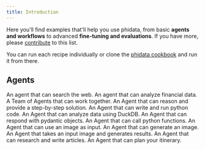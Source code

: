 ```yaml
---
title: Introduction
---
```


Here you'll find examples that'll help you use phidata, from basic **agents and workflows** to advanced **fine-tuning and evaluations**. If you have more, please [contribute](https://github.com/phidatahq/phidata-docs) to this list.

You can run each recipe individually or clone the [phidata cookbook](https://github.com/phidatahq/phidata/tree/main/cookbook) and run it from there.

## Agents

<CardGroup cols={3}>
  <Card title="Web Search" icon="globe" iconType="duotone" href="/examples/agents/web-search">
    An agent that can search the web.
  </Card>
  <Card title="Finance Agent" icon="chart-line" iconType="duotone" href="/examples/agents/finance-agent">
    An agent that can analyze financial data.
  </Card>
  <Card title="Agent Team" icon="users" iconType="duotone" href="/examples/agents/agent-team">
    A Team of Agents that can work together.
  </Card>
  <Card title="Reasoning Agent" icon="brain" iconType="duotone" href="/examples/agents/reasoning-agent">
    An Agent that can reason and provide a step-by-step solution.
  </Card>
  <Card title="Python Agent" icon="python" iconType="duotone" href="/examples/agents/python-agent">
    An Agent that can write and run python code.
  </Card>
  <Card title="Data Analyst" icon="chart-line" iconType="duotone" href="/examples/agents/data-analyst">
    An Agent that can analyze data using DuckDB.
  </Card>
  <Card title="Structured Output" icon="code" iconType="duotone" href="/examples/agents/structured-output">
    An Agent that can respond with pydantic objects.
  </Card>
  <Card title="Python Function Agent" icon="code" iconType="duotone" href="/examples/agents/python-function-as-tool">
    An Agent that can call python functions.
  </Card>
  <Card title="Image Agent" icon="eye" iconType="duotone" href="/examples/agents/image-agent">
    An Agent that can use an image as input.
  </Card>
  <Card title="Generate Image Agent" icon="eye" iconType="duotone" href="/examples/agents/generate-image-agent">
    An Agent that can generate an image.
  </Card>
  <Card title="Image to Text Agent" icon="eye" iconType="duotone" href="/examples/agents/image-to-text">
    An Agent that takes an input image and generates results.
  </Card>
  <Card title="Research Agent" icon="book" iconType="duotone" href="/examples/agents/research-agent">
    An Agent that can research and write articles.
  </Card>
  <Card title="Globe Hopper" icon="globe" iconType="duotone" href="/examples/agents/itinerary-planner-agent">
    An Agent that can plan your itinerary.
  </Card>
</CardGroup>

